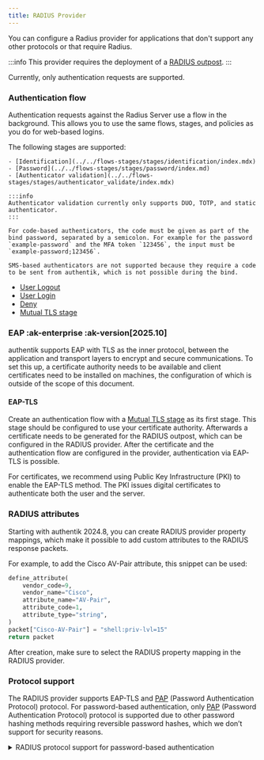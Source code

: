 ```yaml
---
title: RADIUS Provider
---
```



You can configure a Radius provider for applications that don't support any other protocols or that require Radius.

:::info
This provider requires the deployment of a [RADIUS outpost](../../outposts/index.mdx).
:::

Currently, only authentication requests are supported.

### Authentication flow

Authentication requests against the Radius Server use a flow in the background. This allows you to use the same flows, stages, and policies as you do for web-based logins.

The following stages are supported:

    - [Identification](../../flows-stages/stages/identification/index.mdx)
    - [Password](../../flows-stages/stages/password/index.md)
    - [Authenticator validation](../../flows-stages/stages/authenticator_validate/index.mdx)

    :::info
    Authenticator validation currently only supports DUO, TOTP, and static authenticator.
    :::

    For code-based authenticators, the code must be given as part of the bind password, separated by a semicolon. For example for the password `example-password` and the MFA token `123456`, the input must be `example-password;123456`.

    SMS-based authenticators are not supported because they require a code to be sent from authentik, which is not possible during the bind.

- [User Logout](../../flows-stages/stages/user_logout.md)
- [User Login](../../flows-stages/stages/user_login/index.md)
- [Deny](../../flows-stages/stages/deny.md)
- [Mutual TLS stage](../../flows-stages/stages/mtls/index.md)

### EAP :ak-enterprise :ak-version[2025.10]

authentik supports EAP with TLS as the inner protocol, between the application and transport layers to encrypt and secure communications. To set this up, a certificate authority needs to be available and client certificates need to be installed on machines, the configuration of which is outside of the scope of this document.

#### EAP-TLS

Create an authentication flow with a [Mutual TLS stage](../../flows-stages/stages/mtls/index.md) as its first stage. This stage should be configured to use your certificate authority. Afterwards a certificate needs to be generated for the RADIUS outpost, which can be configured in the RADIUS provider. After the certificate and the authentication flow are configured in the provider, authentication via EAP-TLS is possible.

For certificates, we recommend using Public Key Infrastructure (PKI) to enable the EAP-TLS method. The PKI issues digital certificates to authenticate both the user and the server.

### RADIUS attributes

Starting with authentik 2024.8, you can create RADIUS provider property mappings, which make it possible to add custom attributes to the RADIUS response packets.

For example, to add the Cisco AV-Pair attribute, this snippet can be used:

```python
define_attribute(
    vendor_code=9,
    vendor_name="Cisco",
    attribute_name="AV-Pair",
    attribute_code=1,
    attribute_type="string",
)
packet["Cisco-AV-Pair"] = "shell:priv-lvl=15"
return packet
```

After creation, make sure to select the RADIUS property mapping in the RADIUS provider.

### Protocol support

The RADIUS provider supports EAP-TLS and [PAP](https://en.wikipedia.org/wiki/Password_Authentication_Protocol) (Password Authentication Protocol) protocol. For password-based authentication, only [PAP](https://en.wikipedia.org/wiki/Password_Authentication_Protocol) (Password Authentication Protocol) protocol is supported due to other password hashing methods requiring reversible password hashes, which we don’t support for security reasons.

<details>
  <summary>RADIUS protocol support for password-based authentication</summary>

<HashSupport />
</details>

